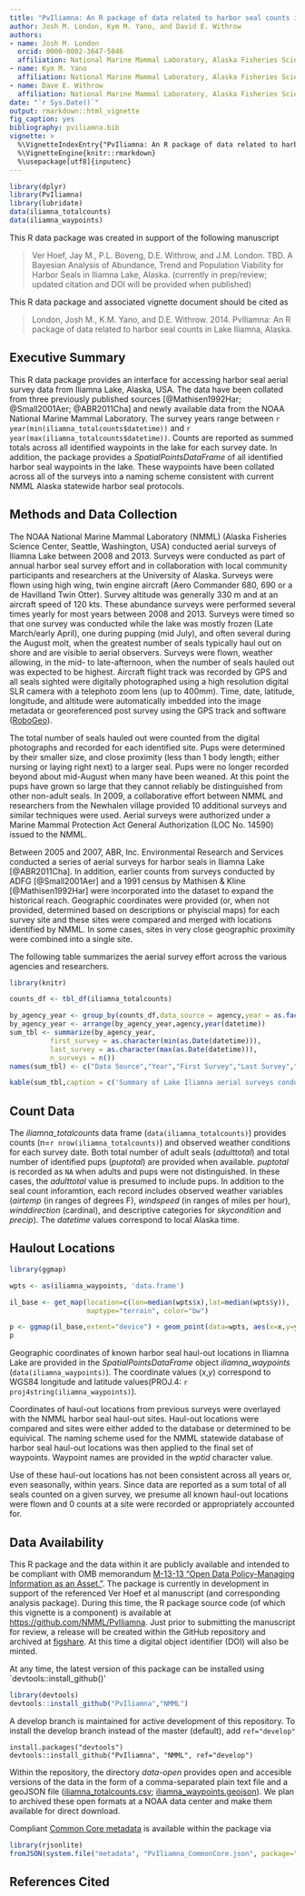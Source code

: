 ```yaml
---
title: "PvIliamna: An R package of data related to harbor seal counts in Lake Iliamna, Alaska"
author: Josh M. London, Kym M. Yano, and David E. Withrow
authors:
- name: Josh M. London
  orcid: 0000-0002-3647-5046
  affiliation: National Marine Mammal Laboratory, Alaska Fisheries Science Center, NOAA, Seattle, WA, USA
- name: Kym M. Yano
  affiliation: National Marine Mammal Laboratory, Alaska Fisheries Science Center, NOAA, Seattle, WA, USA
- name: Dave E. Withrow
  affiliation: National Marine Mammal Laboratory, Alaska Fisheries Science Center, NOAA, Seattle, WA, USA
date: "`r Sys.Date()`"
output: rmarkdown::html_vignette
fig_caption: yes
bibliography: pviliamna.bib
vignette: >
  %\VignetteIndexEntry{"PvIliamna: An R package of data related to harbor seal counts in Lake Iliamna, Alaska"}
  %\VignetteEngine{knitr::rmarkdown}
  %\usepackage[utf8]{inputenc}
---
```


```r
library(dplyr)
library(PvIliamna)
library(lubridate)
data(iliamna_totalcounts)
data(iliamna_waypoints)
```

This R data package was created in support of the following manuscript

> Ver Hoef, Jay M., P.L. Boveng, D.E. Withrow, and J.M. London. TBD. A Bayesian Analysis of Abundance, Trend and Population Viability for Harbor Seals in Iliamna Lake, Alaska.
(currently in prep/review; updated citation and DOI will be provided when published)

This R data package and associated vignette document should be cited as

> London, Josh M., K.M. Yano, and D.E. Withrow. 2014. PvIliamna: An R package of data related to harbor seal counts in Lake Iliamna, Alaska.

## Executive Summary

This R data package provides an interface for accessing harbor seal aerial survey data from Iliamna Lake, Alaska, USA. The data have been collated from three previously published sources [@Mathisen1992Har; @Small2001Aer; @ABR2011Cha] and newly available data from the NOAA National Marine Mammal Laboratory. The survey years range between `r year(min(iliamna_totalcounts$datetime))` and `r year(max(iliamna_totalcounts$datetime))`. Counts are reported as summed totals across all identified waypoints in the lake for each survey date. In addition, the package provides a *SpatialPointsDataFrame* of all identified harbor seal waypoints in the lake. These waypoints have been collated across all of the surveys into a naming scheme consistent with current NMML Alaska statewide harbor seal protocols.

## Methods and Data Collection

The NOAA National Marine Mammal Laboratory (NMML) (Alaska Fisheries Science Center, Seattle, Washington, USA) conducted aerial surveys of Iliamna Lake between 2008 and 2013. Surveys were conducted as part of annual harbor seal survey effort and in collaboration with local community participants and researchers at the University of Alaska. Surveys were flown using high wing, twin engine aircraft (Aero Commander 680, 690 or a de Havilland Twin Otter). Survey altitude was generally 330 m and at an aircraft speed of 120 kts. These abundance surveys were performed several times yearly for most years between 2008 and 2013. Surveys were timed so that one survey was conducted while the lake was mostly frozen (Late March/early April), one during pupping (mid July), and often several during the August molt, when the greatest number of seals typically haul out on shore and are visible to aerial observers. Surveys were flown, weather allowing, in the mid- to late-afternoon, when the number of seals hauled out was expected to be highest. Aircraft flight track was recorded by GPS and all seals sighted were digitally photographed using a high resolution digital SLR camera with a telephoto zoom lens (up to 400mm). Time, date, latitude, longitude, and altitude were automatically imbedded into the image metadata or georeferenced post survey using the GPS track and software ([RoboGeo](http://www.robogeo.com/home/)).

The total number of seals hauled out were counted from the digital photographs and recorded for each identified site. Pups were determined by their smaller size, and close proximity (less than 1 body length; either nursing or laying right next) to a larger seal. Pups were no longer recorded beyond about mid-August when many have been weaned. At this point the pups have grown so large that they cannot reliably be distinguished from other non-adult seals. In 2009, a collaborative effort between NMML and researchers from the Newhalen village provided 10 additional surveys and similar techniques were used. Aerial surveys were authorized under a Marine Mammal Protection Act General Authorization (LOC No. 14590) issued to the NMML.

Between 2005 and 2007, ABR, Inc. Environmental Research and Services conducted a series of aerial surveys for harbor seals in Iliamna Lake [@ABR2011Cha]. In addition, earlier counts from surveys conducted by ADFG [@Small2001Aer] and a 1991 census by Mathisen & Kline [@Mathisen1992Har] were incorporated into the dataset to expand the historical reach. Geographic coordinates were provided (or, when not provided, determined based on descriptions or phyiscial maps) for each survey site and these sites were compared and merged with locations identified by NMML. In some cases, sites in very close geographic proximity were combined into a single site.  

The following table summarizes the aerial survey effort across the various agencies and researchers.

```r
library(knitr)

counts_df <- tbl_df(iliamna_totalcounts)

by_agency_year <- group_by(counts_df,data_source = agency,year = as.factor(year(datetime)))
by_agency_year <- arrange(by_agency_year,agency,year(datetime))
sum_tbl <- summarize(by_agency_year,
          first_survey = as.character(min(as.Date(datetime))),
          last_survey = as.character(max(as.Date(datetime))),
          n_surveys = n())
names(sum_tbl) <- c("Data Source","Year","First Survey","Last Survey","No. of Surveys")

kable(sum_tbl,caption = c('Summary of Lake Iliamna aerial surveys conducted across various agencies and researchers'), include.rownames=FALSE)
```

## Count Data

The *iliamna_totalcounts* data frame (`data(iliamna_totalcounts)`) provides counts (n=`r nrow(iliamna_totalcounts)`) and observed weather conditions for each survey date. Both total number of adult seals (*adulttotal*) and total number of identified pups (*puptotal*) are provided when available. *puptotal* is recorded as `NA` when adults and pups were not distinguished. In these cases, the *adulttotal* value is presumed to include pups. In addition to the seal count inforamtion, each record includes observed weather variables (*airtemp* (in ranges of degrees F), *windspeed* (in ranges of miles per hour), *winddirection* (cardinal), and descriptive categories for *skycondition* and *precip*). The *datetime* values correspond to local Alaska time.

## Haulout Locations

```r
library(ggmap)

wpts <- as(iliamna_waypoints, 'data.frame')

il_base <- get_map(location=c(lon=median(wpts$x),lat=median(wpts$y)),
                   maptype="terrain", color="bw")

p <- ggmap(il_base,extent="device") + geom_point(data=wpts, aes(x=x,y=y,colour="red"), size=3,show_guide=FALSE) + geom_point(data=wpts,aes(x=x,y=y),size=1)
p
```

Geographic coordinates of known harbor seal haul-out locations in Iliamna Lake are provided in the *SpatialPointsDataFrame* object *iliamna_waypoints* (`data(iliamna_waypoints)`). The coordinate values (*x*,*y*) correspond to WGS84 longitude and latitude values(PROJ.4: `r proj4string(iliamna_waypoints)`).

Coordinates of haul-out locations from previous surveys were overlayed with the NMML harbor seal haul-out sites. Haul-out locations were compared and sites were either added to the database or determined to be equivical. The naming scheme used for the NMML statewide database of harbor seal haul-out locations was then applied to the final set of waypoints. Waypoint names are provided in the *wptid* character value.

Use of these haul-out locations has not been consistent across all years or, even seasonally, within years. Since data are reported as a sum total of all seals counted on a given survey, we presume all known haul-out locations were flown and 0 counts at a site were recorded or appropriately accounted for. 

## Data Availability

This R package and the data within it are publicly available and intended to be compliant with OMB memorandum [M-13-13 “Open Data Policy-Managing Information as an Asset.”](http://project-open-data.github.io/policy-memo/). The package is currently in development in support of the referenced Ver Hoef et al manuscript (and corresponding analysis package). During this time, the R package source code (of which this vignette is a component) is available at [https://github.com/NMML/PvIliamna](https://github.com/NMML/PvIliamna). Just prior to submitting the manuscript for review, a release will be created within the GitHub repository and archived at [figshare](http://figshare.com). At this time a digital object identifier (DOI) will also be minted.

At any time, the latest version of this package can be installed using `devtools::install_github()'

```r
library(devtools)
devtools::install_github("PvIliamna","NMML")
```

A develop branch is maintained for active development of this repository. To install the develop branch instead of the master (default), add `ref="develop"`

```rinstall-github-dev
install.packages("devtools")
devtools::install_github("PvIliamna", "NMML", ref="develop")
```

Within the repository, the directory *data-open* provides open and accesible versions of the data in the form of a comma-separated plain text file and a geoJSON file ([iliamna_totalcounts.csv](https://github.com/NMML/PvIliamna/blob/master/data-open/iliamna_totalcounts.csv); [iliamna_waypoints.geojson](https://github.com/NMML/PvIliamna/blob/master/data-open/iliamna_waypoints.geojson)). We plan to archived these open formats at a NOAA data center and make them available for direct download.

Compliant [Common Core metadata](http://project-open-data.github.io/schema/) is available within the package via

```r
library(rjsonlite)
fromJSON(system.file("metadata", "PvIliamna_CommonCore.json", package="PvIliamna"))
```

## References Cited
